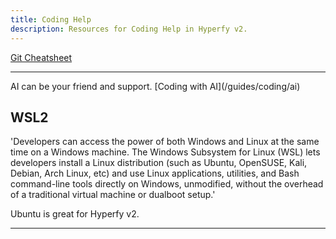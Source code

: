 ```yaml
---
title: Coding Help
description: Resources for Coding Help in Hyperfy v2.
---
```


<Aside title="Need a Git refresher?" type="tip">

[Git Cheatsheet](https://education.github.com/git-cheat-sheet-education.pdf)

</Aside>

---

<Aside type="tip">
AI can be your friend and support.  [Coding with AI](/guides/coding/ai)
</Aside>


## WSL2    <Icon name="linux" />

<LinkCard title="WSL2 Setup/Installation" href="https://learn.microsoft.com/en-us/windows/wsl/install" />

'Developers can access the power of both Windows and Linux at the same time on a Windows machine. The Windows Subsystem for Linux (WSL) lets developers install a Linux distribution (such as Ubuntu, OpenSUSE, Kali, Debian, Arch Linux, etc) and use Linux applications, utilities, and Bash command-line tools directly on Windows, unmodified, without the overhead of a traditional virtual machine or dualboot setup.'

<Aside type="note">Ubuntu is great for Hyperfy v2.</Aside>

---

